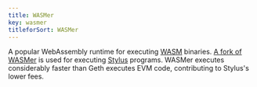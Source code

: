 ```yaml
---
title: WASMer
key: wasmer
titleforSort: WASMer
---
```


A popular WebAssembly runtime for executing [WASM](/intro/glossary#wasm) binaries. [A fork of WASMer](https://github.com/OffchainLabs/wasmer) is used for
executing [Stylus](/intro/glossary#stylus) programs. WASMer executes considerably faster than Geth executes EVM code, contributing to Stylus's lower fees.
